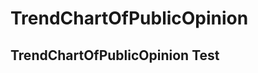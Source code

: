 
# TrendChartOfPublicOpinion

## TrendChartOfPublicOpinion Test

<Playground>
  <TrendChartOfPublicOpinion data={
              [{
                  date: "2018-8-22",
                  sentiment: 12
              },{
                  date: "2018-8-23",
                  sentiment: 18
              },{
                  date: "2018-8-23",
                  sentiment: 18
              },{
                  date: "2018-8-24",
                  sentiment: 25
              },{
                  date: "2018-8-25",
                  sentiment: 20
              }]
  }/>
</Playground>